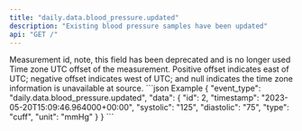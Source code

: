 ```yaml
---
title: "daily.data.blood_pressure.updated"
description: "Existing blood pressure samples have been updated"
api: "GET /"
---
```

<ResponseField name="event_type" type="string" required="false">

</ResponseField>
<ResponseField name="data" type="ClientFacingBloodPressureTimeseries" required="true">
<Expandable title="ClientFacingBloodPressureTimeseries">
<ResponseField name="id" type="integer" required="false">
Measurement id, note, this field has been deprecated and is no longer used
</ResponseField>
<ResponseField name="timestamp" type="string" required="true">

</ResponseField>
<ResponseField name="timezone_offset" type="integer" required="false">
Time zone UTC offset of the measurement. Positive offset indicates east of UTC; negative offset indicates west of UTC; and null indicates the time zone information is unavailable at source.
</ResponseField>
<ResponseField name="systolic" type="number" required="true">

</ResponseField>
<ResponseField name="diastolic" type="number" required="true">

</ResponseField>
<ResponseField name="type" type="string" required="false">

</ResponseField>
<ResponseField name="unit" type="string" required="true">

</ResponseField>
</Expandable>
</ResponseField>
<ResponseExample>
```json Example
{
  "event_type": "daily.data.blood_pressure.updated",
  "data": {
    "id": 2,
    "timestamp": "2023-05-20T15:09:46.964000+00:00",
    "systolic": "125",
    "diastolic": "75",
    "type": "cuff",
    "unit": "mmHg"
  }
}
```
</ResponseExample> 
